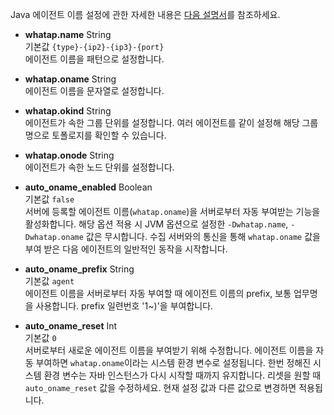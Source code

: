Java 에이전트 이름 설정에 관한 자세한 내용은 [다음 설명서](java-agent-name)를 참조하세요.

* **whatap.name** <span class='type'>String</span><br/>
기본값 `{type}-{ip2}-{ip3}-{port}`<br/>에이전트 이름을 패턴으로 설정합니다.

* **whatap.oname** <span class='type'>String</span><br/>
에이전트 이름을 문자열로 설정합니다.

* **whatap.okind** <span class='type'>String</span><br/>
    에이전트가 속한 그룹 단위를 설정합니다. 여러 에이전트를 같이 설정해 해당 그룹명으로 토폴로지를 확인할 수 있습니다.

* **whatap.onode** <span class='type'>String</span><br/>
    에이전트가 속한 노드 단위를 설정합니다.

* **auto_oname_enabled** <span class='type'>Boolean</span><br/>
    기본값 `false`<br/>
    서버에 등록할 에이전트 이름(`whatap.oname`)을 서버로부터 자동 부여받는 기능을 활성화합니다. 해당 옵션 적용 시 JVM 옵션으로 설정한 `-Dwhatap.name`, `-Dwhatap.oname` 값은 무시합니다. 수집 서버와의 통신을 통해 `whatap.oname` 값을 부여 받은 다음 에이전트의 일반적인 동작을 시작합니다.  

* **auto_oname_prefix** <span class='type'>String</span><br/>
    기본값 `agent`<br/>
    에이전트 이름을 서버로부터 자동 부여할 때 에이전트 이름의 prefix, 보통 업무명을 사용합니다. prefix 일련번호 '1~)'을 부여합니다.

* **auto_oname_reset** <span class='type'>Int</span><br/>
    기본값 `0`<br/>
    서버로부터 새로운 에이전트 이름을 부여받기 위해 수정합니다. 에이전트 이름을 자동 부여하면 `whatap.oname`이라는 시스템 환경 변수로 설정됩니다. 한번 정해진 시스템 환경 변수는 자바 인스턴스가 다시 시작할 때까지 유지합니다. 리셋을 원할 때 `auto_oname_reset` 값을 수정하세요. 현재 설정 값과 다른 값으로 변경하면 적용됩니다.